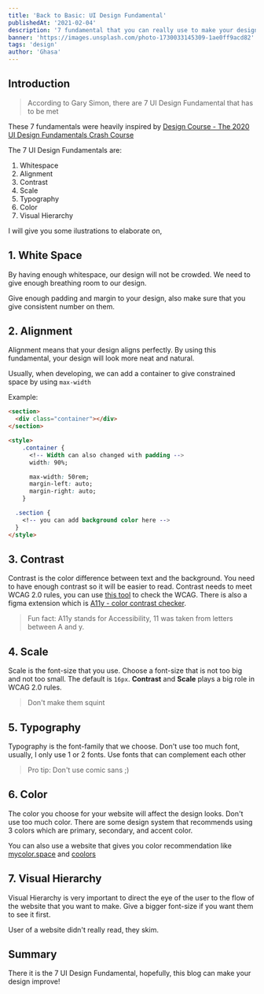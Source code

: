 ```yaml
---
title: 'Back to Basic: UI Design Fundamental'
publishedAt: '2021-02-04'
description: '7 fundamental that you can really use to make your design better'
banner: 'https://images.unsplash.com/photo-1730033145309-1ae0ff9acd82'
tags: 'design'
author: 'Ghasa'
---
```


## Introduction

> According to Gary Simon, there are 7 UI Design Fundamental that has to be met

These 7 fundamentals were heavily inspired by [Design Course - The 2020 UI Design Fundamentals Crash Course](https://www.youtube.com/watch?v=tRpoI6vkqLs)

The 7 UI Design Fundamentals are:

1. Whitespace
2. Alignment
3. Contrast
4. Scale
5. Typography
6. Color
7. Visual Hierarchy

I will give you some ilustrations to elaborate on,

## 1. White Space

By having enough whitespace, our design will not be crowded. We need to give enough breathing room to our design.

<NextImage
  src="https://images.unsplash.com/photo-1730033145309-1ae0ff9acd82"
  blurclassname="backdrop-blur-sm"
  alt="Linear kanban is using a link for the their kanban item"
  width={800}
  height={400}
/>

Give enough padding and margin to your design, also make sure that you give consistent number on them.

## 2. Alignment

Alignment means that your design aligns perfectly. By using this fundamental, your design will look more neat and natural.

Usually, when developing, we can add a container to give constrained space by using `max-width`

Example:

```html
<section>
  <div class="container"></div>
</section>

<style>
    .container {
      <!-- Width can also changed with padding -->
      width: 90%;

      max-width: 50rem;
      margin-left: auto;
      margin-right: auto;
    }

  .section {
    <!-- you can add background color here -->
  }
</style>
```

## 3. Contrast

Contrast is the color difference between text and the background. You need to have enough contrast so it will be easier to read. Contrast needs to meet WCAG 2.0 rules, you can use [this tool](https://contrastchecker.com/) to check the WCAG. There is also a figma extension which is [A11y - color contrast checker](https://www.google.com/url?sa=t&rct=j&q=&esrc=s&source=web&cd=&cad=rja&uact=8&ved=2ahUKEwj97tzEzM_uAhUIfSsKHSGLCE8QFjAAegQIAhAC&url=https%3A%2F%2Fwww.figma.com%2Fcommunity%2Fplugin%2F733159460536249875&usg=AOvVaw0QYyNcsQnWIqfZevLmZSvf).

> Fun fact: A11y stands for Accessibility, 11 was taken from letters between A and y.

## 4. Scale

Scale is the font-size that you use. Choose a font-size that is not too big and not too small. The default is `16px`. **Contrast** and **Scale** plays a big role in WCAG 2.0 rules.

> Don't make them squint

## 5. Typography

Typography is the font-family that we choose. Don't use too much font, usually, I only use 1 or 2 fonts. Use fonts that can complement each other

> Pro tip: Don't use comic sans ;)

## 6. Color

The color you choose for your website will affect the design looks. Don't use too much color. There are some design system that recommends using 3 colors which are primary, secondary, and accent color.

You can also use a website that gives you color recommendation like [mycolor.space](https://mycolor.space/) and [coolors](https://coolors.co)

## 7. Visual Hierarchy

Visual Hierarchy is very important to direct the eye of the user to the flow of the website that you want to make. Give a bigger font-size if you want them to see it first.

User of a website didn't really read, they skim.

## Summary

There it is the 7 UI Design Fundamental, hopefully, this blog can make your design improve!
